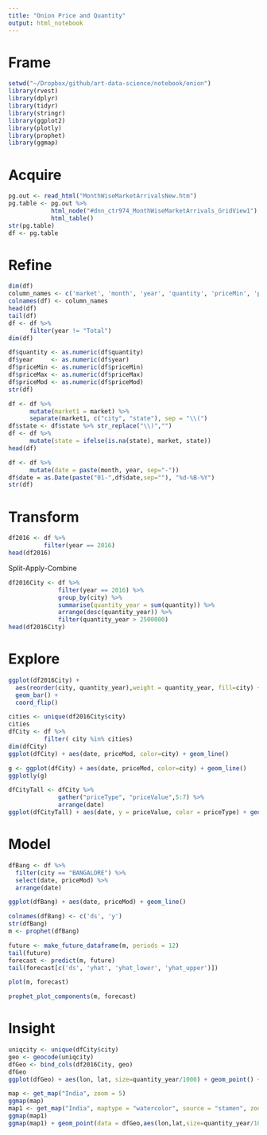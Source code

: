 ```yaml
---
title: "Onion Price and Quantity"
output: html_notebook
---
```


# Frame

```r
setwd("~/Dropbox/github/art-data-science/notebook/onion")
library(rvest)
library(dplyr)
library(tidyr)
library(stringr)
library(ggplot2)
library(plotly)
library(prophet)
library(ggmap)
```

# Acquire

```r
pg.out <- read_html("MonthWiseMarketArrivalsNew.htm")
pg.table <- pg.out %>%
            html_node("#dnn_ctr974_MonthWiseMarketArrivals_GridView1") %>%
            html_table()
str(pg.table)
df <- pg.table
```

# Refine 

```r
dim(df)
column_names <- c('market', 'month', 'year', 'quantity', 'priceMin', 'priceMax', 'priceMod')
colnames(df) <- column_names
head(df)
tail(df)
df <- df %>%
      filter(year != "Total")
dim(df)
```


```r
df$quantity <- as.numeric(df$quantity)
df$year     <- as.numeric(df$year)
df$priceMin <- as.numeric(df$priceMin)
df$priceMax <- as.numeric(df$priceMax)
df$priceMod <- as.numeric(df$priceMod)
str(df)
```


```r
df <- df %>%
      mutate(market1 = market) %>%
      separate(market1, c("city", "state"), sep = "\\(")
df$state <- df$state %>% str_replace("\\)","")
df <- df %>%
      mutate(state = ifelse(is.na(state), market, state))
head(df)
```     

```r
df <- df %>%
      mutate(date = paste(month, year, sep="-"))
df$date = as.Date(paste("01-",df$date,sep=""), "%d-%B-%Y")
str(df)
```
 

# Transform
```r
df2016 <- df %>%
          filter(year == 2016)
head(df2016)
```

Split-Apply-Combine
```r
df2016City <- df %>%
              filter(year == 2016) %>%
              group_by(city) %>%
              summarise(quantity_year = sum(quantity)) %>%
              arrange(desc(quantity_year)) %>%
              filter(quantity_year > 2500000)
head(df2016City)
```

# Explore 

```r
ggplot(df2016City) + 
  aes(reorder(city, quantity_year),weight = quantity_year, fill=city) + 
  geom_bar() + 
  coord_flip()

```

```r
cities <- unique(df2016City$city)
cities
dfCity <- df %>%
          filter( city %in% cities)
dim(dfCity)  
ggplot(dfCity) + aes(date, priceMod, color=city) + geom_line()

g <- ggplot(dfCity) + aes(date, priceMod, color=city) + geom_line()
ggplotly(g)

```

```r
dfCityTall <- dfCity %>%
              gather("priceType", "priceValue",5:7) %>%
              arrange(date)
ggplot(dfCityTall) + aes(date, y = priceValue, color = priceType) + geom_line() + facet_wrap(~city)

```


# Model

```r
dfBang <- df %>%
  filter(city == "BANGALORE") %>%
  select(date, priceMod) %>%
  arrange(date)

ggplot(dfBang) + aes(date, priceMod) + geom_line()
```
  
```r
colnames(dfBang) <- c('ds', 'y')
str(dfBang)
m <- prophet(dfBang)

future <- make_future_dataframe(m, periods = 12)
tail(future)
forecast <- predict(m, future)
tail(forecast[c('ds', 'yhat', 'yhat_lower', 'yhat_upper')])

plot(m, forecast)
```

```r
prophet_plot_components(m, forecast)

```


# Insight

```r
uniqcity <- unique(dfCity$city)
geo <- geocode(uniqcity)
dfGeo <- bind_cols(df2016City, geo)
dfGeo
ggplot(dfGeo) + aes(lon, lat, size=quantity_year/1000) + geom_point() + coord_map()
```



```r
map <- get_map("India", zoom = 5)
ggmap(map)
map1 <- get_map("India", maptype = "watercolor", source = "stamen", zoom = 5)
ggmap(map1)
ggmap(map1) + geom_point(data = dfGeo,aes(lon,lat,size=quantity_year/1000,color=city))
```

